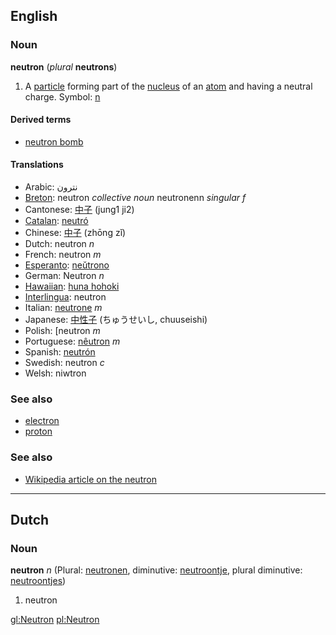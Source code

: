 ==English==
===Noun===
'''neutron''' (''plural'' '''neutrons''')

#A [[particle]] forming part of the [[nucleus]] of an [[atom]] and having a neutral charge. Symbol: [[n]]

====Derived terms====
*[[neutron bomb]]

====Translations====
*Arabic: نترون
*[[Breton]]: neutron ''collective noun'' neutronenn ''singular f''
*Cantonese: [[中子]] (jung1 ji2)
*[[Catalan]]: [[neutró]]
*Chinese: [[中子]] (zhōng zǐ)
*Dutch: neutron ''n''
*French: neutron ''m''
*[[Esperanto]]: [[neŭtrono]]
*German: Neutron ''n''
*[[Hawaiian]]: [[huna hohoki]]
*[[Interlingua]]: neutron
*Italian: [[neutrone]] ''m''
*Japanese: [[中性子]] (ちゅうせいし, chuuseishi)
*Polish: [neutron ''m''
*Portuguese: [[nêutron]] ''m''
*Spanish: [[neutrón]]
*Swedish: neutron ''c''
*Welsh: niwtron

===See also===
*[[electron]]
*[[proton]]

===See also===
*[[w:neutron|Wikipedia article on the neutron]]

----
==Dutch==
===Noun===
'''neutron''' ''n'' (Plural: [[neutronen]], diminutive: [[neutroontje]], plural diminutive: [[neutroontjes]])

#neutron

[[gl:Neutron]]
[[pl:Neutron]]